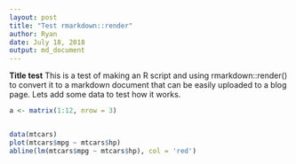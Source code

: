 ```yaml
---
layout: post
title: "Test rmarkdown::render"
author: Ryan
date: July 18, 2018
output: md_document
---
```

**Title test**
This is a test of making an R script and using rmarkdown::render() to convert it to a markdown document that can be easily uploaded to a blog page. Lets add some data to test how it works.



```r
a <- matrix(1:12, nrow = 3)


data(mtcars)
plot(mtcars$mpg ~ mtcars$hp)
abline(lm(mtcars$mpg ~ mtcars$hp), col = 'red')
```

